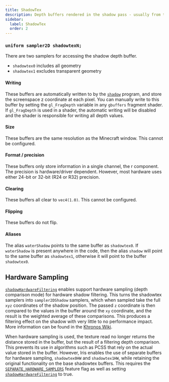 ```yaml
---
title: ShadowTex
description: Depth buffers rendered in the shadow pass - usually from the perspective of the sun or moon.
sidebar:
  label: ShadowTex
  order: 2
---
```



### `uniform sampler2D shadowtexN;`

There are two samplers for accessing the shadow depth buffer.
- `shadowtex0` includes all geometry
- `shadowtex1` excludes transparent geometry

#### Writing

These buffers are automatically written to by the [`shadow`](/current/reference/programs/gbuffers) program, and store the screenspace z coordinate at each pixel. You can manually write to this buffer by setting the `gl_FragDepth` variable in any `gbuffers` fragment shader. If `gl_FragDepth` is used in a shader, the automatic writing will be disabled and the shader is responsible for writing all depth values.

#### Size

These buffers are the same resolution as the Minecraft window. This cannot be configured.

#### Format / precision

These buffers only store information in a single channel, the r component. The precision is hardware/driver dependent. However, most hardware uses either 24-bit or 32-bit (R24 or R32) precision.

#### Clearing

These buffers all clear to `vec4(1.0)`. This cannot be configured.

#### Flipping

These buffers do not flip.

#### Aliases <Badge text="Legacy" variant="danger" size="medium" />
The alias `waterShadow` points to the same buffer as `shadowtex0`. If `waterShadow` is present anywhere in the code, then the alias `shadow` will point to the same buffer as `shadowtex1`, otherwise it will point to the buffer `shadowtex0`.

## Hardware Sampling
[`shadowHardwareFiltering`](/current/reference/constants/shadowhardwarefiltering) enables support hardware sampling (depth comparison mode) for hardware shadow filtering. This turns the shadowtex samplers into `sampler2DShadow` samplers, which when sampled take the full `xyz` coordinates of the shadow position. The passed `z` coordinate is then compared to the values in the buffer around the `xy` coordinate, and the result is the weighted average of these comparisons. This produces a filtering effect on the shadow with very little to no performance impact. More information can be found in the [Khronos Wiki](https://www.khronos.org/opengl/wiki/Sampler_Object#Comparison_mode).

When hardware sampling is used, the texture read no longer returns the distance stored in the buffer, but the result of a filtering depth comparison. This prevents its use in algorithms such as PCSS that rely on the actual value stored in the buffer. However, Iris enables the use of separate buffers for hardware sampling, `shadowtex0HW` and `shadowtex1HW`, while retaining the original functionality on the base shadowtex buffers. This requires the [`SEPARATE_HARDWARE_SAMPLERS`](/current/reference/shadersproperties/flags) feature flag as well as setting [`shadowHardwareFiltering`](/current/reference/constants/shadowhardwarefiltering) to true.